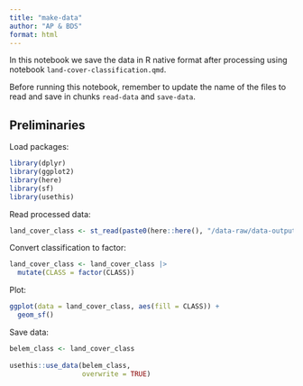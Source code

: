 ```yaml
---
title: "make-data"
author: "AP & BDS"
format: html
---
```


In this notebook we save the data in R native format after processing using notebook `land-cover-classification.qmd`.

::: {.callout-warning}
Before running this notebook, remember to update the name of the files to read and save in chunks `read-data` and `save-data`.
:::

## Preliminaries

Load packages:
```r
library(dplyr)
library(ggplot2)
library(here)
library(sf)
library(usethis)
```

Read processed data:
```r
land_cover_class <- st_read(paste0(here::here(), "/data-raw/data-outputs/ULC_belem_classified.shp"))
```

Convert classification to factor:
```r
land_cover_class <- land_cover_class |>
  mutate(CLASS = factor(CLASS))
```

Plot:
```r
ggplot(data = land_cover_class, aes(fill = CLASS)) + 
  geom_sf()
```

Save data:
```r
belem_class <- land_cover_class
  
usethis::use_data(belem_class,
                  overwrite = TRUE)
```


